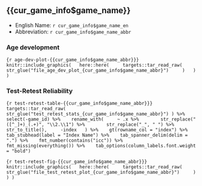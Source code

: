 ## {{cur_game_info$game_name}}

* English Name: `r cur_game_info$game_name_en`
* Abbreviation: `r cur_game_info$game_name_abbr`

### Age development

```{r age-dev-plot-{{cur_game_info$game_name_abbr}}}
knitr::include_graphics(
  here::here(
    targets::tar_read_raw(
      str_glue("file_age_dev_plot_{cur_game_info$game_name_abbr}")
    )
  )
)
```

### Test-Retest Reliability

```{r test-retest-table-{{cur_game_info$game_name_abbr}}}
targets::tar_read_raw(
  str_glue("test_retest_stats_{cur_game_info$game_name_abbr}")
) %>%
  select(-game_id) %>% 
  rename_with(
    ~ .x %>% 
      str_replace("([^_]+)_(.+)", "\\2.\\1") %>% 
      str_replace("_", " ") %>% 
      str_to_title(),
    -index
  ) %>% 
  gt(rowname_col = "index") %>% 
  tab_stubhead(label = "Index Name") %>% 
  tab_spanner_delim(delim = ".") %>% 
  fmt_number(contains("icc")) %>% 
  fmt_missing(everything()) %>% 
  tab_options(column_labels.font.weight = "bold")
```

```{r test-retest-fig-{{cur_game_info$game_name_abbr}}}
knitr::include_graphics(
  here::here(
    targets::tar_read_raw(
      str_glue("file_test_retest_plot_{cur_game_info$game_name_abbr}")
    )
  )
)
```
